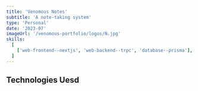 ```yaml
---
title: 'Venomous Notes'
subtitle: 'A note-taking system'
type: 'Personal'
date: '2023-07'
imageUrl: '/venomous-portfolio/logos/N.jpg'
skills:
  [
    ['web-frontend--nextjs', 'web-backend--trpc', 'database--prisma'],
  ]
---
```



## Technologies Uesd

<WorkContentLayoutSkills
  size={50}
  skills={frontmatter.skills.flat()}
  class="flex w-full justify-start"
/>
